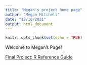 ```yaml
---
title: "Megan's project home page"
author: "Megan Mitchell"
date: "12/16/2021"
output: html_document
---
```


```r
knitr::opts_chunk$set(echo = TRUE)
```

Welcome to Megan's Page!

[Final Project: R Reference Guide](Final_R_reference.html) 
